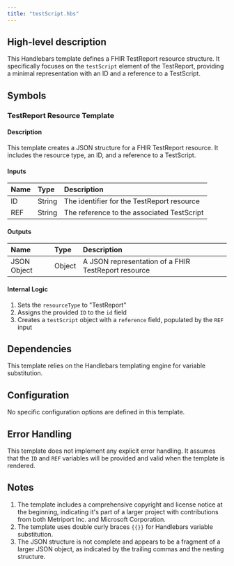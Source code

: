 ```yaml
---
title: "testScript.hbs"
---
```


## High-level description
This Handlebars template defines a FHIR TestReport resource structure. It specifically focuses on the `testScript` element of the TestReport, providing a minimal representation with an ID and a reference to a TestScript.

## Symbols

### TestReport Resource Template
#### Description
This template creates a JSON structure for a FHIR TestReport resource. It includes the resource type, an ID, and a reference to a TestScript.

#### Inputs
| Name | Type | Description |
|:-----|:-----|:------------|
| ID | String | The identifier for the TestReport resource |
| REF | String | The reference to the associated TestScript |

#### Outputs
| Name | Type | Description |
|:-----|:-----|:------------|
| JSON Object | Object | A JSON representation of a FHIR TestReport resource |

#### Internal Logic
1. Sets the `resourceType` to "TestReport"
2. Assigns the provided `ID` to the `id` field
3. Creates a `testScript` object with a `reference` field, populated by the `REF` input

## Dependencies
This template relies on the Handlebars templating engine for variable substitution.

## Configuration
No specific configuration options are defined in this template.

## Error Handling
This template does not implement any explicit error handling. It assumes that the `ID` and `REF` variables will be provided and valid when the template is rendered.

## Notes
1. The template includes a comprehensive copyright and license notice at the beginning, indicating it's part of a larger project with contributions from both Metriport Inc. and Microsoft Corporation.
2. The template uses double curly braces `{{}}` for Handlebars variable substitution.
3. The JSON structure is not complete and appears to be a fragment of a larger JSON object, as indicated by the trailing commas and the nesting structure.